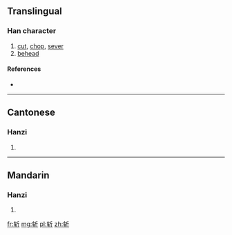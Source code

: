 {{also|斬}}
==Translingual==

===Han character===
{{Han char|rn=69|rad=斤|as=04|sn=8|four=|canj=大手竹一中 (KQHML)|ids=⿰[[车]][[斤]]}}

# [[cut]], [[chop]], [[sever]]
# [[behead]]

====References====
* {{Han ref|kx=0479.111|hdz=32023.070|uh=65A9|ud=26025}}

----

==Cantonese==

===Hanzi===
{{yue-hanzi|jyut=|y=jaam2|tra=斬}}

# {{defn|lang=yue|sort=斤04}}

----

==Mandarin==

===Hanzi===
{{cmn-hanzi|tra=斬|pin=[[zhǎn]] ([[zhan3]])|wg=chan<sup>3</sup>}}

# {{defn|lang=cmn|sort=斤04}}

[[fr:斩]]
[[mg:斩]]
[[pl:斩]]
[[zh:斩]]